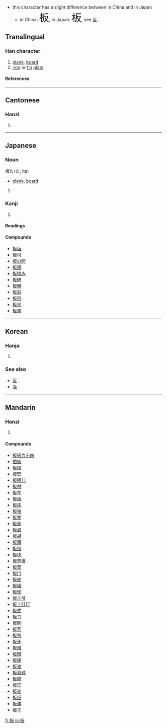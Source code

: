 *this character has a slight difference between in China and in Japan
**in China: <font size="6"><font lang="zh">板</font></font>, in Japan: <font size="6"><font lang="ja">板</font></font>, see [[反]].
{{see|闆}}
==Translingual==

===Han character===
{{Han char|rn=75|rad=木|as=04|sn=8|four=4194<sub>7</sub>|canj=木竹水 (DHE), X木竹水 (XDHE)}}

# [[plank]], [[board]]
# [[iron]] or [[tin]] [[plate]]

====References====
{{Han ref|kx=0514.150|dkj=14518|dj=0902.020|hdz=21172.030|uh=677F|ud=26495|bh=AA4F|bd=43599}}

----

==Cantonese==

===Hanzi===
{{yue-hanzi|jyut=|y=baan2}}

# {{defn|Cantonese}}

----

==Japanese==

===Noun===
板(いた, ita)
* [[plank]], [[board]]

# {{defn|Japanese}}

===Kanji===
{{ja-kanji|grade=3|rs=木04}}

# {{defn|Japanese}}

====Readings====
{{ja-readings|on=[[はん]] (han), [[ばん]] (ban)|kun=[[いた]] (ita)}}

====Compounds====
*[[板垣]]
*[[板材]]
*[[板の間]]
*[[板場]]
*[[板挟み]]
*[[板碑]]
*[[板塀]]
*[[板前]]
*[[板目]]
*[[板木]]
*[[板書]]

----

==Korean==

===Hanja===
{{ko-hanja|hangeul=[[판]]|eumhun=|rv=pan|mr=p'an|y=phan}}

# {{defn|Korean}}

===See also===
*[[反]]
*[[版]]

----

==Mandarin==
===Hanzi===
{{cmn-hanzi|tra=闆|pin=[[bǎn]] ([[ban3]])|wg=pan<sup>3</sup>}}
# {{defn|Mandarin}}

====Compounds====
*[[板板六十四]]
*[[拍板]]
*[[板报]]
*[[板壁]]
*[[板擦儿]]
*[[板材]]
*[[板车]]
*[[板齿]]
*[[板床]]
*[[板锉]]
*[[板凳]]
*[[板斧]]
*[[板鼓]]
*[[板胡]]
*[[板籍]]
*[[板结]]
*[[板块]]
*[[板蓝根]]
*[[板栗]]
*[[板门]]
*[[板皮]]
*[[板墙]]
*[[板球]]
*[[板儿爷]]
*[[板上钉钉]]
*[[板式]]
*[[板书]]
*[[板刷]]
*[[板瓦]]
*[[板鸭]]
*[[板牙]]
*[[板烟]]
*[[板眼]]
*[[板硬]]
*[[板油]]
*[[板羽球]]
*[[板障]]
*[[板正]]
*[[板直]]
*[[板纸]]
*[[板滞]]
*[[板子]]

[[fr:板]]
[[ja:板]]